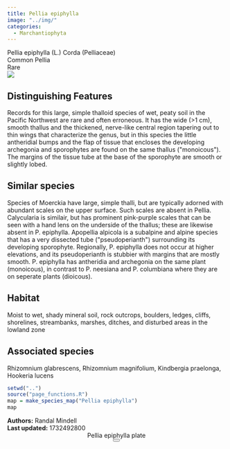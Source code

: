 ```yaml
---
title: Pellia epiphylla
image: "../img/"
categories:
  - Marchantiophyta
---
```


<div class="info-panel">
 <div class="info-top">
  <div class="taxon-scientific"><span class="taxon-name">Pellia epiphylla</span> <span class="taxon-authority">(L.) Corda</span> <span class="taxon-family">(Pelliaceae)</span></div>
  <div class="taxon-common">Common Pellia</div>
 </div>
 <div class="info-bottom">
  <div class="taxon-qnd"></div>
  <div class="taxon-abundance">Rare</div>
 </div>
</div>
<div class="imerss-content-frame">
 <div class="imerss-image-header">
  <div class="imerss-image-holder imerss-column-left" data-toggle="tooltip" style="background-image: url(../img/)" title="">
  </div>

  <div class="imerss-image-holder imerss-column-right" data-toggle="tooltip" style="background-image: url(../img/)" title="">
  </div>
 
 </div>
 <div class="imerss-content-lower">
  <div class="imerss-column-left">
  <div class="tab-microscope" data-micromodal-trigger="modal-plate">
  <img src="../img/bryo guide microscope.png"/>
  </div>

<h2>Distinguishing Features</h2>

Records for this large, simple thalloid species of wet, peaty soil in the Pacific Northwest are rare and often erroneous. It has the wide (&gt;1 cm), smooth thallus and the thickened, nerve-like central region tapering out to thin wings that characterize the genus, but in this species the little antheridial bumps and the flap of tissue that encloses the developing archegonia and sporophytes are found on the same thallus (&quot;monoicous&quot;). The margins of the tissue tube at the base of the sporophyte are smooth or slightly lobed.

<h2>Similar species</h2>

Species of Moerckia have large, simple thalli, but are typically adorned with abundant scales on the upper surface. Such scales are absent in Pellia. Calycularia is similair, but has prominent pink-purple scales that can be seen with a hand lens on the underside of the thallus; these are likewise absent in P. epiphylla. Apopellia alpicola is a subalpine and alpine species that has a very dissected tube (&quot;pseudoperianth&quot;) surrounding its developing sporophyte. Regionally, P. epiphylla does not occur at higher elevations, and its pseudoperianth is stubbier with margins that are mostly smooth. P. epiphylla has antheridia and archegonia on the same plant (monoicous), in contrast to P. neesiana and P. columbiana where they are on seperate plants (dioicous).

<h2>Habitat</h2>

Moist to wet, shady mineral soil, rock outcrops, boulders, ledges, cliffs, shorelines, streambanks, marshes, ditches, and disturbed areas in the lowland zone

<h2>Associated species</h2>

Rhizomnium glabrescens, Rhizomnium magnifolium, Kindbergia praelonga, Hookeria lucens
</div>

<div class="imerss-column-right">

<div class="imerss-image-holder imerss-column-right" data-toggle="tooltip" style="background-image: url(../img/)" title="">
</div>

<div class="imerss-map-holder">
```r
setwd("..")
source("page_functions.R")
map = make_species_map("Pellia epiphylla")
map
```
</div>

</div>

</div>
</div>

<div class="taxon-footer">
 <div class="taxon-authors"><b>Authors:</b> <span>Randal Mindell</span></div>
 <div class="taxon-update"><b>Last updated:</b> <span>1732492800</span></div>
</div>

<div class="modal micromodal-slide" id="modal-plate" aria-hidden="true">
 <div class="modal__overlay" tabindex="-1" data-micromodal-close>
  <div class="modal__container" role="dialog" aria-modal="true" aria-labelledby="modal-plate-title" >
   <header class="modal__header">
   <div class="modal__title" id="modal-plate-title">
  Pellia epiphylla plate
   </div>
   <button class="modal__close" aria-label="Close" data-micromodal-close></button>
   </header>
  <div class="modal__content" id="modal-plate-content">
   <div class="imerss-image-holder" data-toggle="tooltip" style="background-image: url(../img/)" title="">
  </div>
  </div>
  </div>
 </div>
</div>

<script src="../js/micromodal.min.js"></script>
<link href="../css/style-taxon.css" rel="stylesheet">
<link href="../css/micromodal.css" rel="stylesheet">

<script>
MicroModal.init();
</script>

